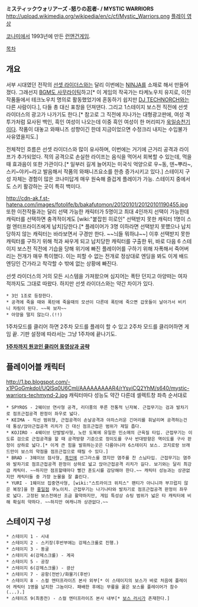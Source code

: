 '''ミスティックウォリアーズ -怒りの忍者- / MYSTIC WARRIORS'''
http://upload.wikimedia.org/wikipedia/en/c/cf/Mystic_Warriors.png
[http://youtu.be/FBH1TbhbtXg 플레이 영상]

[[코나미]]에서 1993년에 만든 [[런앤건]]게임.

[[목차]]

== 개요 ==
서부 시대였던 전작의 [[선셋 라이더스]]와는 달리 이번에는 [[NINJA]]를 소재로 해서 만들어졌다. 그래선지 [http://jun1517.tistory.com/436 BGM도 사무라이틱]하고[* 이 게임의 작곡가는 타케노우치 유지로, 이전 작품들에서 테크노우치 명의로 활동했었기에 혼동하기 쉽지만 [[DJ TECHNORCH]]와는 다른 사람이다.], 다들 총 대신 표창을 던져댄다. 그리고 1스테이지 보스전 직전에 선셋 라이더스의 광고가 나가기도 한다.[* 참고로 그 직전에 지나가는 대형광고판에, 여성 격투가처럼 묘사된 백인, 흑인 여성이 나오는데 이중 흑인 여성이 한 머리띠가 [[욱일승천기]]이다. 작품이 대놓고 와패니즈 성향이긴 한데 지금이었으면 수정크리 내지는 수입불가 사유였을지도.]

전체적인 흐름은 선셋 라이더스와 많이 유사하며, 이번에는 거기에 근거리 공격과 라이프가 추가되었다. 적의 공격으로 손실한 라이프는 음식을 먹어서 회복할 수 있는데, 먹을때 효과음이 또한 가관이다.[* 일부러 길게 늘어지는 미국식 억양으로 우~동, 덴~뿌라~, 스키~야키~라고 발음해서 작품의 와패니즈요소를 한층 증가시키고 있다.] 스테이지 구성 자체는 경험이 많은 코나미답게 매우 원숙해 즐겁게 플레이가 가능. 스테이지 중에서도 스키 활강하는 곳이 특히 백미다.

http://cdn-ak.f.st-hatena.com/images/fotolife/b/bakafutomon/20120101/20120101190455.jpg
또한 이전작들과는 달리 선택 가능한 캐릭터가 5명이고 최대 4인까지 선택이 가능한데 캐릭터를 선택하면 충격적이게도 [wiki:"붙잡힌 히로인" 선택받지 못한 캐릭터 1명이 스컬 엔터프라이즈에게 납치]당한다.[* 플레이어가 3명 이하라면 선택받지 못헀으나 납치당하지 않는 캐릭터는 바라보면서 구경만 한다. ~~늬들 뭐하냐~~] 이후 선택받지 못한 캐릭터를 구하기 위해 적과 싸우게 되고 납치당한 캐릭터를 구출한 뒤, 바로 다음 6 스테이지 보스전 직전에 기습을 당해 위기에 빠진 플레이어를 구하기 위해 자폭해서 죽어버리는 전개가 매우 특이했다. 이는 피할 수 없는 전개로 정상대로 엔딩을 봐도 이게 배드엔딩인 건가라고 착각할 수 밖에 없는 상황에 빠진다. 

선셋 라이더스의 거의 모든 시스템을 가져왔으며 심지어는 폭탄 던지고 아양떠는 여자 적까지도 그대로 따왔다. 하지만 선셋 라이더스와는 약간 차이가 있다.
 * 3인 1조로 등장한다.
 * 공격에 죽을 때와 폭탄에 죽을때의 모션이 다른데 폭탄에 죽으면 갑옷들이 날아가서 비키니 차림이 된다. ~~꼭 보자~~
 * 아양을 떨지 않는다.(!!)

1주차모드를 클리어 하면 2주차 모드를 플레이 할 수 있고 2주차 모드를 클리어하면 게임 끝. 기판 설정에 따라서는 그냥 1주차에 끝나기도.

'''[http://janet.egloos.com/4851020 1주차까지 원코인 클리어 동영상과 공략]''' 

== 플레이어블 캐릭터 ==
http://1.bp.blogspot.com/-x1PGoGmkdoI/UQlSq0U6CmI/AAAAAAAAAR4/rYsyiCQ2YhM/s640/mystic-warriors-techmynd-2.jpg
캐릭터마다 성능도 약간 다른데 셀렉트창 좌측 순서대로

 * SPYROS - 2웨이브 연사형 공격, 리더풍의 푸른 전통적 닌자복. 근접무기는 검과 발차기로 점프근접공격 판정이 좌우로 넓다.
 * KEIMA - 직선 범위형, 근접공격이 손날공격과 야차스러운 긴머리를 휘날리며 공격하는건데 통상/앉아근접공격 리치가 긴 대신 점프근접은 범위가 제일 좁다.
 * KOJIRO - 4웨이브 단발발사형, 노란 도복에 유일한 민소매의 근육질 타입. 근접무기는 이도류 검으로 근접공격을 할 때 공격방향 기준으로 정이도를 구사 반대방향은 역이도를 구사 판정이 상하로 넓다.[* 이게 큰 힘을 발휘하는곳은 다름아니라 6스테이지 보스. 코지로랑 브래드만이 보스의 약점을 점프근접으로 때릴 수 있다.]
 * BRAD - 3웨이브 점사형, [[흑인]]에 선그라스를 꼈지만 염주를 찬 스님타입. 근접무기는 염주와 발차기로 점프근접공격 판정이 상하로 넓고 앉아근접공격 리치가 길다. 보기와는 달리 최강급 캐릭터. ~~하지만 점프할때마다 빨간 훈도시를 감당해야 한다.~~ 캐릭터 성능과는 상관없지만 캐릭터들 중 가장 눈물을 잘 흘린다.
 * YURI - 1웨이브 집중연사형, [wiki:"스트라이크 위치스" 팬티가 아니니까 부끄럽지 않은 복장]을 한 [[홍일점]] 쿠노이치. 근접무기는 나기나타와 발차기로 점프근접공격 판정이 좌우로 넓다. 고정된 보스전에선 조금 활약하지만, 게임 특성상 슈팅 범위가 넓은 타 캐릭터에 비해 확실히 약하다. ~~하지만 여캐니까 상관없다.~~

== 스테이지 구성 ==
 * 스테이지 1 - 시내
 * 스테이지 2 - 스키장(후반부에는 강제스크롤로 진행.)
 * 스테이지 3 - 동굴
 * 스테이지 4(강제스크롤) - 계곡
 * 스테이지 5 - 공장
 * 스테이지 6(강제스크롤) - 광산
 * 스테이지 7 - 공항(전반)/화물기(후반)
 * 스테이지 8 - 스컬 엔터프라이즈 본사 외부[* 이 스테이지의 보스가 바로 처음에 플레이어 캐릭터 1명을 납치한 그놈이다. 패배한 후에는 무릎을 꿇은 보스를 플레이어가 참수(...).]
 * 스테이즈 9(최종전) - 스컬 엔터프라이즈 본사 내부[* [[보스 러시]]가 존재한다.]
